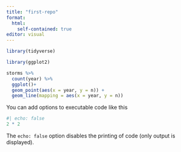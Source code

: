 ```yaml
---
title: "first-repo"
format: 
  html:
    self-contained: true
editor: visual
---
```


```r
library(tidyverse)
```

```r
library(ggplot2)
```

```r
storms %>%
  count(year) %>%
  ggplot()+
  geom_point(aes(x = year, y = n)) +
  geom_line(mapping = aes(x = year, y = n))
```

You can add options to executable code like this

```r
#| echo: false
2 * 2
```

The `echo: false` option disables the printing of code (only output is displayed).
